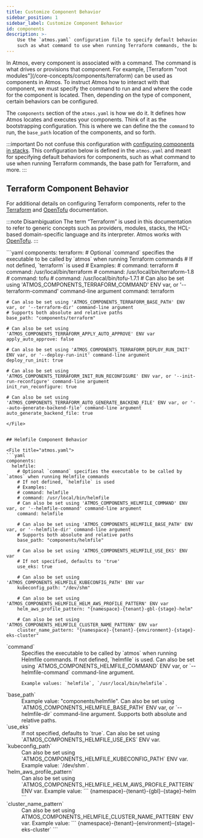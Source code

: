```yaml
---
title: Customize Component Behavior
sidebar_position: 1
sidebar_label: Customize Component Behavior
id: components
description: >-
    Use the `atmos.yaml` configuration file to specify default behaviors for components,
    such as what command to use when running Terraform commands, the base path for Terraform, and more.
---
```


<Intro>
In Atmos, every component is associated with a command. The command is what drives or provisions that component. 
For example, [Terraform "root modules"](/core-concepts/components/terraform) can be used as components in Atmos. 
To instruct Atmos how to interact with that component, we must specify the command to run and and where the code
for the component is located. Then, depending on the type of component, certain behaviors can be configured.
</Intro>

The `components` section of the `atmos.yaml` is how we do it. It defines how Atmos locates and executes your components. 
Think of it as the bootstrapping configuration.  This is where we can define the the `command` to run, 
the `base_path` location of the components, and so forth.


:::important
Do not confuse this configuration with [configuring components in stacks](/core-concepts/stacks/define-components). 
This configuration below is defined in the `atmos.yaml` and meant for specifying default behaviors for components, 
such as what command to use when running Terraform commands, the base path for Terraform, and more.
:::

## Terraform Component Behavior

For additional details on configuring Terraform components, refer to the [Terraform](/core-concepts/projects/configuration/terraform) 
and [OpenTofu](/core-concepts/projects/configuration/opentofu) documentation.


:::note Disambiguation
The term “Terraform” is used in this documentation to refer to generic concepts such as providers, modules, stacks, the 
HCL-based domain-specific language and its interpreter. Atmos works with [OpenTofu](/core-concepts/projects/configuration/opentofu).
:::


<File title="atmos.yaml">
```yaml
components:
  terraform:
    # Optional `command` specifies the executable to be called by `atmos` when running Terraform commands
    # If not defined, `terraform` is used
    # Examples:
    # command: terraform
    # command: /usr/local/bin/terraform
    # command: /usr/local/bin/terraform-1.8
    # command: tofu
    # command: /usr/local/bin/tofu-1.7.1
    # Can also be set using 'ATMOS_COMPONENTS_TERRAFORM_COMMAND' ENV var, or '--terraform-command' command-line argument
    command: terraform

    # Can also be set using 'ATMOS_COMPONENTS_TERRAFORM_BASE_PATH' ENV var, or '--terraform-dir' command-line argument
    # Supports both absolute and relative paths
    base_path: "components/terraform"

    # Can also be set using 'ATMOS_COMPONENTS_TERRAFORM_APPLY_AUTO_APPROVE' ENV var
    apply_auto_approve: false

    # Can also be set using 'ATMOS_COMPONENTS_TERRAFORM_DEPLOY_RUN_INIT' ENV var, or '--deploy-run-init' command-line argument
    deploy_run_init: true

    # Can also be set using 'ATMOS_COMPONENTS_TERRAFORM_INIT_RUN_RECONFIGURE' ENV var, or '--init-run-reconfigure' command-line argument
    init_run_reconfigure: true

    # Can also be set using 'ATMOS_COMPONENTS_TERRAFORM_AUTO_GENERATE_BACKEND_FILE' ENV var, or '--auto-generate-backend-file' command-line argument
    auto_generate_backend_file: true
```
</File>


## Helmfile Component Behavior

<File title="atmos.yaml">
```yaml
components:
  helmfile:
    # Optional `command` specifies the executable to be called by `atmos` when running Helmfile commands
    # If not defined, `helmfile` is used
    # Examples:
    # command: helmfile
    # command: /usr/local/bin/helmfile
    # Can also be set using 'ATMOS_COMPONENTS_HELMFILE_COMMAND' ENV var, or '--helmfile-command' command-line argument
    command: helmfile

    # Can also be set using 'ATMOS_COMPONENTS_HELMFILE_BASE_PATH' ENV var, or '--helmfile-dir' command-line argument
    # Supports both absolute and relative paths
    base_path: "components/helmfile"

    # Can also be set using 'ATMOS_COMPONENTS_HELMFILE_USE_EKS' ENV var
    # If not specified, defaults to 'true'
    use_eks: true

    # Can also be set using 'ATMOS_COMPONENTS_HELMFILE_KUBECONFIG_PATH' ENV var
    kubeconfig_path: "/dev/shm"

    # Can also be set using 'ATMOS_COMPONENTS_HELMFILE_HELM_AWS_PROFILE_PATTERN' ENV var
    helm_aws_profile_pattern: "{namespace}-{tenant}-gbl-{stage}-helm"

    # Can also be set using 'ATMOS_COMPONENTS_HELMFILE_CLUSTER_NAME_PATTERN' ENV var
    cluster_name_pattern: "{namespace}-{tenant}-{environment}-{stage}-eks-cluster"
```
</File>


<dl>
  <dt>`command`</dt>
  <dd>
    Specifies the executable to be called by `atmos` when running Helmfile commands. 
    If not defined, `helmfile` is used. Can also be set using `ATMOS_COMPONENTS_HELMFILE_COMMAND` ENV var, 
    or `--helmfile-command` command-line argument. 
  
    Example values: `helmfile`, `/usr/local/bin/helmfile`.
  </dd>

  <dt>`base_path`</dt>
  <dd>
    Example value: "components/helmfile". Can also be set using `ATMOS_COMPONENTS_HELMFILE_BASE_PATH` ENV var, 
    or `--helmfile-dir` command-line argument. 
    Supports both absolute and relative paths.
  </dd>

  <dt>`use_eks`</dt>
  <dd>
    If not specified, defaults to `true`. 
    Can also be set using `ATMOS_COMPONENTS_HELMFILE_USE_EKS` ENV var.
  </dd>

  <dt>`kubeconfig_path`</dt>
  <dd>
    Can also be set using `ATMOS_COMPONENTS_HELMFILE_KUBECONFIG_PATH` ENV var. 
    Example value: `/dev/shm`.
  </dd>

  <dt>`helm_aws_profile_pattern`</dt>
  <dd>
    Can also be set using `ATMOS_COMPONENTS_HELMFILE_HELM_AWS_PROFILE_PATTERN` ENV var. 
    Example value:  
    ```
    {namespace}-{tenant}-{gbl}-{stage}-helm
    ```
  </dd>

  <dt>`cluster_name_pattern`</dt>
  <dd>
    Can also be set using   ATMOS_COMPONENTS_HELMFILE_CLUSTER_NAME_PATTERN` ENV var. 
    Example value: 
    ```
    {namespace}-{tenant}-{environment}-{stage}-eks-cluster`
    ```
  </dd>
</dl>

